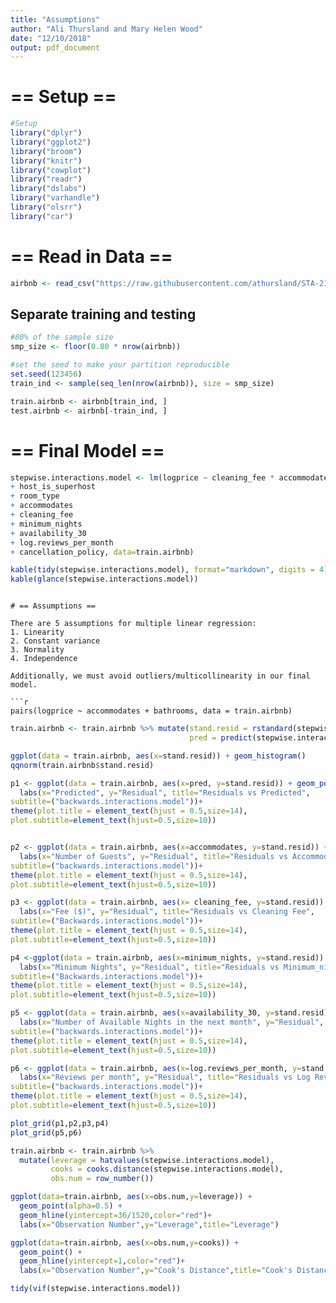 ```yaml
---
title: "Assumptions"
author: "Ali Thursland and Mary Helen Wood"
date: "12/10/2018"
output: pdf_document
---
```


# == Setup ==

```r
#Setup
library("dplyr")
library("ggplot2")
library("broom")
library("knitr")
library("cowplot")
library("readr")
library("dslabs")
library("varhandle")
library("olsrr")
library("car")
```

# == Read in Data == 

```r
airbnb <- read_csv("https://raw.githubusercontent.com/athursland/STA-210/master/finalairbnb.csv")
```

## Separate training and testing
```r
#80% of the sample size
smp_size <- floor(0.80 * nrow(airbnb))

#set the seed to make your partition reproducible
set.seed(123456)
train_ind <- sample(seq_len(nrow(airbnb)), size = smp_size)

train.airbnb <- airbnb[train_ind, ]
test.airbnb <- airbnb[-train_ind, ]
```

# == Final Model == 

```r
stepwise.interactions.model <- lm(logprice ~ cleaning_fee * accommodates + availability_30 * minimum_nights
+ host_is_superhost
+ room_type
+ accommodates
+ cleaning_fee
+ minimum_nights
+ availability_30
+ log.reviews_per_month
+ cancellation_policy, data=train.airbnb)

kable(tidy(stepwise.interactions.model), format="markdown", digits = 4)
kable(glance(stepwise.interactions.model))
```
```

# == Assumptions == 

There are 5 assumptions for multiple linear regression:
1. Linearity
2. Constant variance 
3. Normality
4. Independence 

Additionally, we must avoid outliers/multicollinearity in our final model. 

```r
pairs(logprice ~ accommodates + bathrooms, data = train.airbnb)
```

```r
train.airbnb <- train.airbnb %>% mutate(stand.resid = rstandard(stepwise.interactions.model),
                                        pred = predict(stepwise.interactions.model))

```

```r
ggplot(data = train.airbnb, aes(x=stand.resid)) + geom_histogram()
qqnorm(train.airbnb$stand.resid)
```

```r
p1 <- ggplot(data = train.airbnb, aes(x=pred, y=stand.resid)) + geom_point() + 
  labs(x="Predicted", y="Residual", title="Residuals vs Predicted",
subtitle=("backwards.interactions.model"))+
theme(plot.title = element_text(hjust = 0.5,size=14),
plot.subtitle=element_text(hjust=0.5,size=10))


p2 <- ggplot(data = train.airbnb, aes(x=accommodates, y=stand.resid)) + geom_point() + 
  labs(x="Number of Guests", y="Residual", title="Residuals vs Accommodates",
subtitle=("backwards.interactions.model"))+
theme(plot.title = element_text(hjust = 0.5,size=14),
plot.subtitle=element_text(hjust=0.5,size=10))

p3 <- ggplot(data = train.airbnb, aes(x= cleaning_fee, y=stand.resid)) + geom_point() + 
  labs(x="Fee ($)", y="Residual", title="Residuals vs Cleaning Fee",
subtitle=("Backwards.interactions.model"))+
theme(plot.title = element_text(hjust = 0.5,size=14),
plot.subtitle=element_text(hjust=0.5,size=10))

p4 <-ggplot(data = train.airbnb, aes(x=minimum_nights, y=stand.resid)) + geom_point() + 
  labs(x="Minimum Nights", y="Residual", title="Residuals vs Minimum_nights",
subtitle=("Backwards.interactions.model"))+
theme(plot.title = element_text(hjust = 0.5,size=14),
plot.subtitle=element_text(hjust=0.5,size=10))

p5 <- ggplot(data = train.airbnb, aes(x=availability_30, y=stand.resid)) + geom_point() + 
  labs(x="Number of Available Nights in the next month", y="Residual", title="Residuals vs Availability",
subtitle=("backwards.interactions.model"))+
theme(plot.title = element_text(hjust = 0.5,size=14),
plot.subtitle=element_text(hjust=0.5,size=10))

p6 <- ggplot(data = train.airbnb, aes(x=log.reviews_per_month, y=stand.resid)) + geom_point() + 
  labs(x="Reviews per month", y="Residual", title="Residuals vs Log Reviews per month",
subtitle=("backwards.interactions.model"))+
theme(plot.title = element_text(hjust = 0.5,size=14),
plot.subtitle=element_text(hjust=0.5,size=10))
```

```r
plot_grid(p1,p2,p3,p4)
plot_grid(p5,p6)
```

```r
train.airbnb <- train.airbnb %>%
  mutate(leverage = hatvalues(stepwise.interactions.model), 
         cooks = cooks.distance(stepwise.interactions.model),
         obs.num = row_number())

ggplot(data=train.airbnb, aes(x=obs.num,y=leverage)) + 
  geom_point(alpha=0.5) + 
  geom_hline(yintercept=36/1520,color="red")+
  labs(x="Observation Number",y="Leverage",title="Leverage")

ggplot(data=train.airbnb, aes(x=obs.num,y=cooks)) + 
  geom_point() + 
  geom_hline(yintercept=1,color="red")+
  labs(x="Observation Number",y="Cook's Distance",title="Cook's Distance")

tidy(vif(stepwise.interactions.model))
```
